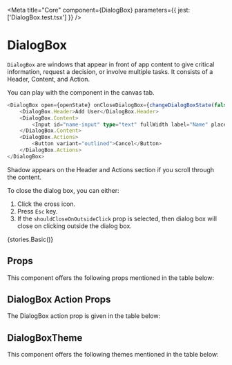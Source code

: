 
<Meta title="Core" component={DialogBox} parameters={{ jest: ['DialogBox.test.tsx'] }} />

# DialogBox

`DialogBox` are windows that appear in front of app content to give critical information, request a decision, or involve multiple tasks.  It consists of a Header, Content, and Action.

You can play with the component in the canvas tab.

```typescript
<DialogBox open={openState} onCloseDialogBox={changeDialogBoxState(false)}>
    <DialogBox.Header>Add User</DialogBox.Header>
    <DialogBox.Content>
        <Input id="name-input" type="text" fullWidth label="Name" placeholder="Enter your Name" />
    </DialogBox.Content>
    <DialogBox.Actions>
        <Button variant="outlined">Cancel</Button>
    </DialogBox.Actions>
</DialogBox>
```

Shadow appears on the Header and Actions section if you scroll through the content.

To close the dialog box, you can either:

1. Click the cross icon.
2. Press `Esc` key.
3. If the `shouldCloseOnOutsideClick` prop is selected, then dialog box will close on clicking outside the dialog box.

<Preview withToolbar>
    <Story name="DialogBox">{stories.Basic()}</Story>
</Preview>

## Props

This component offers the following props mentioned in the table below:

<Props of={DialogBox} />

## DialogBox Action Props

The DialogBox action prop is given in the table below:

<Props of={stories.DialogBoxActionProps} />

## DialogBoxTheme

This component offers the following themes mentioned in the table below:

<Props of={stories.ThemeInterface} />
